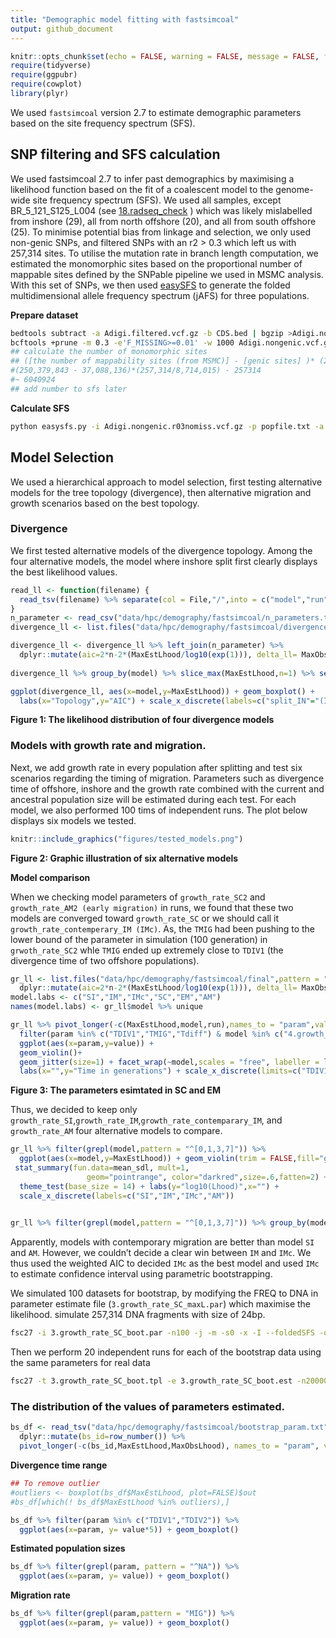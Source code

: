 ```yaml
---
title: "Demographic model fitting with fastsimcoal"
output: github_document
---
```


```r
knitr::opts_chunk$set(echo = FALSE, warning = FALSE, message = FALSE, fig.retina = 2)
require(tidyverse)
require(ggpubr)
require(cowplot)
library(plyr)
```

We used `fastsimcoal` version 2.7 to estimate demographic parameters based on the site frequency spectrum (SFS). 

## SNP filtering and SFS calculation
We used fastsimcoal 2.7 to infer past demographics by maximising a likelihood function based on the fit of a coalescent model to the genome-wide site frequency spectrum (SFS). We used all samples, except BR_5_121_S125_L004 (see [18.radseq_check](18.radseq_check.md) ) which was likely mislabelled from inshore (29), all from north offshore (20), and all from south offshore (25). To minimise potential bias from linkage and selection, we only used non-genic SNPs, and filtered SNPs with an r2 > 0.3 which left us with 257,314 sites. To utilise the mutation rate in branch length computation, we estimated the monomorphic sites based on the proportional number of mappable sites defined by the SNPable pipeline we used in MSMC analysis. With this set of SNPs, we  then used [easySFS](https://github.com/isaacovercast/easySFS) to generate the folded multidimensional allele frequency spectrum (jAFS) for three populations. 

**Prepare dataset**
```bash
bedtools subtract -a Adigi.filtered.vcf.gz -b CDS.bed | bgzip >Adigi.nongenic.vcf.gz
bcftools +prune -m 0.3 -e'F_MISSING>=0.01' -w 1000 Adigi.nongenic.vcf.gz -o Adigi.nongenic.r03nomiss.vcf.gz
## calculate the number of monomorphic sites
## ([the number of mappability sites (from MSMC)] - [genic sites] )* (257,314/8,714,015) - SNPs
#(250,379,843 - 37,088,136)*(257,314/8,714,015) - 257314
#~ 6040924
## add number to sfs later
```

**Calculate SFS**
```bash
python easysfs.py -i Adigi.nongenic.r03nomiss.vcf.gz -p popfile.txt -a --GQ 20 --dtype int -o sfs --proj=58,40,52
```
## Model Selection

We used a hierarchical approach to model selection, first testing alternative models for the tree topology (divergence), then alternative migration and growth scenarios based on the best topology.

### Divergence
We first tested alternative models of the divergence topology. Among the four alternative models, the model where inshore split first clearly displays the best likelihood values.

```r
read_ll <- function(filename) {
  read_tsv(filename) %>% separate(col = File,"/",into = c("model","run"))
}
n_parameter <- read_csv("data/hpc/demography/fastsimcoal/n_parameters.txt", col_names = c("model","n"))
divergence_ll <- list.files("data/hpc/demography/fastsimcoal/divergence",pattern = ".*\\.param",full.names = T) %>% map_df(read_ll)

divergence_ll <- divergence_ll %>% left_join(n_parameter) %>% 
  dplyr::mutate(aic=2*n-2*(MaxEstLhood/log10(exp(1))), delta_ll= MaxObsLhood-MaxEstLhood) 
  
divergence_ll %>% group_by(model) %>% slice_max(MaxEstLhood,n=1) %>% select(model, run, n, MaxEstLhood, aic)

ggplot(divergence_ll, aes(x=model,y=MaxEstLhood)) + geom_boxplot() +
  labs(x="Topology",y="AIC") + scale_x_discrete(labels=c("split_IN"="(IN,(NO,SO))","split_NO"="(NO,(IN,SO))","split_poly"="(IN,NO,SO)","split_SO"="(SO,(NO,IN))"))

```

**Figure 1: The likelihood distribution of four divergence models**

### Models with growth rate and migration.
Next, we add growth rate in every population after splitting and test six scenarios regarding the timing of migration. Parameters such as divergence time of offshore, inshore and the growth rate combined with the current and ancestral population size will be estimated during each test. For each model, we also performed 100 tims of independent runs.
The plot below displays six models we tested. 


```r
knitr::include_graphics("figures/tested_models.png")
```

**Figure 2: Graphic illustration of six alternative models**
 
**Model comparison**

When we checking model parameters of `growth_rate_SC2` and `growth_rate_AM2 (early migration)` in runs, we found that these two models are converged toward `growth_rate_SC`  or we should call it `growth_rate_contemperary_IM (IMc)`. As, the `TMIG` had been pushing to the lower bound of the parameter in simulation (100 generation) in `grwoth_rate_SC2` whle `TMIG` ended up extremely close to `TDIV1` (the divergence time of two offshore populations).

```r
gr_ll <- list.files("data/hpc/demography/fastsimcoal/final",pattern = ".*fixed\\.param",full.names = T) %>% map_df(read_ll) %>% left_join(n_parameter) %>% 
  dplyr::mutate(aic=2*n-2*(MaxEstLhood/log10(exp(1))), delta_ll= MaxObsLhood-MaxEstLhood,Tdiff=TDIV1-TMIG)
model.labs <- c("SI","IM","IMc","SC","EM","AM")
names(model.labs) <- gr_ll$model %>% unique

gr_ll %>% pivot_longer(-c(MaxEstLhood,model,run),names_to = "param",values_to = "value") %>% 
  filter(param %in% c("TDIV1","TMIG","Tdiff") & model %in% c("4.growth_rate_SC2","6.growth_rate_AM2")) %>% 
  ggplot(aes(x=param,y=value)) +
  geom_violin()+
  geom_jitter(size=1) + facet_wrap(~model,scales = "free", labeller = labeller(model=model.labs)) +
  labs(x="",y="Time in generations") + scale_x_discrete(limits=c("TDIV1","TMIG","Tdiff"),labels=c("Tdiff"="TDIV1-TMIG"))
```

**Figure 3: The parameters esimtated in SC and EM**

Thus, we decided to keep only `growth_rate_SI`,`growth_rate_IM`,`growth_rate_contemparary_IM`, and `growth_rate_AM` four alternative models to compare.

```r
gr_ll %>% filter(grepl(model,pattern = "^[0,1,3,7]")) %>%  
  ggplot(aes(x=model,y=MaxEstLhood)) + geom_violin(trim = FALSE,fill="gray") + 
 stat_summary(fun.data=mean_sdl, mult=1, 
                 geom="pointrange", color="darkred",size=.6,fatten=2) +
  theme_test(base_size = 14) + labs(y="log10(Lhood)",x="") +
  scale_x_discrete(labels=c("SI","IM","IMc","AM"))
  

gr_ll %>% filter(grepl(model,pattern = "^[0,1,3,7]")) %>% group_by(model) %>% slice_max(MaxEstLhood,n=1) %>% ungroup %>% mutate(min_aic=min(aic),delta_aic=aic-min(aic), exps=exp(-delta_aic/2), waic=exps/sum(exps))
```
Apparently, models with contemporary migration are better than model `SI` and `AM`. However, we couldn't decide a clear win between `IM` and `IMc`. We thus used the weighted AIC to decided `IMc` as the best model and used `IMc` to estimate confidence interval using parametric bootstrapping.


We simulated 100 datasets for bootstrap, by modifying the FREQ to DNA in parameter estimate file (`3.growth_rate_SC_maxL.par`) which maximise the likelihood. simulate 257,314 DNA fragments with size of 24bp.

```bash
fsc27 -i 3.growth_rate_SC_boot.par -n100 -j -m -s0 -x -I --foldedSFS -q -c12 -B12
```
Then we perform 20 independent runs for each of the bootstrap data using the same parameters for real data

```bash
fsc27 -t 3.growth_rate_SC_boot.tpl -e 3.growth_rate_SC_boot.est -n200000 -m -M -L50 -C2 -c16 -B16 -q
```
### The distribution of the values of parameters estimated.

```r
bs_df <- read_tsv("data/hpc/demography/fastsimcoal/bootstrap_param.txt") %>%
  dplyr::mutate(bs_id=row_number()) %>% 
  pivot_longer(-c(bs_id,MaxEstLhood,MaxObsLhood), names_to = "param", values_to = "value")
```

**Divergence time range**

```r
## To remove outlier
#outliers <- boxplot(bs_df$MaxEstLhood, plot=FALSE)$out
#bs_df[which(! bs_df$MaxEstLhood %in% outliers),]

bs_df %>% filter(param %in% c("TDIV1","TDIV2")) %>% 
  ggplot(aes(x=param, y= value*5)) + geom_boxplot()

```

**Estimated population sizes**

```r
bs_df %>% filter(grepl(param, pattern = "^NA")) %>% 
  ggplot(aes(x=param, y= value)) + geom_boxplot()
```

**Migration rate**

```r
bs_df %>% filter(grepl(param,pattern = "MIG")) %>% 
  ggplot(aes(x=param, y= value)) + geom_boxplot()
```

